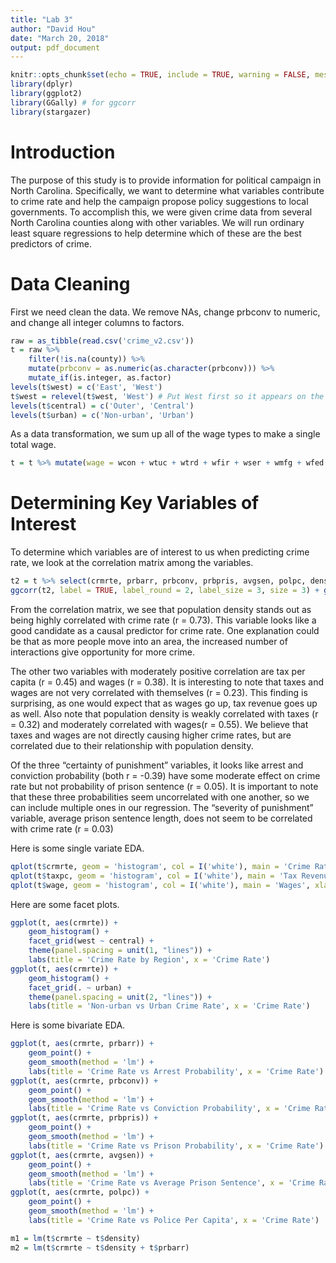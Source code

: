 ---
title: "Lab 3"
author: "David Hou"
date: "March 20, 2018"
output: pdf_document
---

```{r setup, include=FALSE}
knitr::opts_chunk$set(echo = TRUE, include = TRUE, warning = FALSE, message = FALSE)
library(dplyr)
library(ggplot2)
library(GGally) # for ggcorr
library(stargazer)
```

# Introduction

The purpose of this study is to provide information for political campaign in North Carolina.  Specifically, we want to determine what variables contribute to crime rate and help the campaign propose policy suggestions to local governments.  To accomplish this, we were given crime data from several North Carolina counties along with other variables.  We will run ordinary least square regressions to help determine which of these are the best predictors of crime.

# Data Cleaning

First we need clean the data.  We remove NAs, change prbconv to numeric, and change all integer columns to factors.
```{r data_cleaning}
raw = as_tibble(read.csv('crime_v2.csv'))
t = raw %>% 
    filter(!is.na(county)) %>%
    mutate(prbconv = as.numeric(as.character(prbconv))) %>%
    mutate_if(is.integer, as.factor)
levels(t$west) = c('East', 'West')
t$west = relevel(t$west, 'West') # Put West first so it appears on the left on facet plots 
levels(t$central) = c('Outer', 'Central')
levels(t$urban) = c('Non-urban', 'Urban')
```

As a data transformation, we sum up all of the wage types to make a single total wage.
```{r data_transformations}
t = t %>% mutate(wage = wcon + wtuc + wtrd + wfir + wser + wmfg + wfed + wsta + wloc)
```

# Determining Key Variables of Interest

To determine which variables are of interest to us when predicting crime rate, we look at the correlation matrix among the variables.

```{r correlation_matrix}
t2 = t %>% select(crmrte, prbarr, prbconv, prbpris, avgsen, polpc, density, taxpc, pctmin80, mix, pctymle, wage)
ggcorr(t2, label = TRUE, label_round = 2, label_size = 3, size = 3) + ggtitle('Correlation Matrix')
```

From the correlation matrix, we see that population density stands out as being highly correlated with crime rate (r = 0.73).  This variable looks like a good candidate as a causal predictor for crime rate.  One explanation could be that as more people move into an area, the increased number of interactions give opportunity for more crime.

The other two variables with moderately positive correlation are tax per capita (r = 0.45) and wages (r = 0.38).  It is interesting to note that taxes and wages are not very correlated with themselves (r = 0.23).  This finding is surprising, as one would expect that as wages go up, tax revenue goes up as well.  Also note that population density is weakly correlated with taxes (r = 0.32) and moderately correlated with wages(r = 0.55).  We believe that taxes and wages are not directly causing higher crime rates, but are correlated due to their relationship with population density.

Of the three "certainty of punishment" variables, it looks like arrest and conviction probability (both r = -0.39) have some moderate effect on crime rate but not probability of prison sentence (r = 0.05).  It is important to note that these three probabilities seem uncorrelated with one another, so we can include multiple ones in our regression.  The "severity of punishment" variable, average prison sentence length, does not seem to be correlated with crime rate (r = 0.03)


Here is some single variate EDA.
```{r single_variate_EDA}
qplot(t$crmrte, geom = 'histogram', col = I('white'), main = 'Crime Rate', xlab = 'Crime Rate')
qplot(t$taxpc, geom = 'histogram', col = I('white'), main = 'Tax Revenue Per Capita', xlab = 'Tax Revenue Per Capita')
qplot(t$wage, geom = 'histogram', col = I('white'), main = 'Wages', xlab = 'Wages')
```


Here are some facet plots.
```{r facet_plots}
ggplot(t, aes(crmrte)) + 
    geom_histogram() + 
    facet_grid(west ~ central) + 
    theme(panel.spacing = unit(1, "lines")) +
    labs(title = 'Crime Rate by Region', x = 'Crime Rate')
ggplot(t, aes(crmrte)) + 
    geom_histogram() + 
    facet_grid(. ~ urban) + 
    theme(panel.spacing = unit(2, "lines")) +
    labs(title = 'Non-urban vs Urban Crime Rate', x = 'Crime Rate')
```

Here is some bivariate EDA.
```{r bivariate_EDA}
ggplot(t, aes(crmrte, prbarr)) + 
    geom_point() + 
    geom_smooth(method = 'lm') + 
    labs(title = 'Crime Rate vs Arrest Probability', x = 'Crime Rate')
ggplot(t, aes(crmrte, prbconv)) + 
    geom_point() + 
    geom_smooth(method = 'lm') + 
    labs(title = 'Crime Rate vs Conviction Probability', x = 'Crime Rate')
ggplot(t, aes(crmrte, prbpris)) + 
    geom_point() + 
    geom_smooth(method = 'lm') + 
    labs(title = 'Crime Rate vs Prison Probability', x = 'Crime Rate')
ggplot(t, aes(crmrte, avgsen)) + 
    geom_point() + 
    geom_smooth(method = 'lm') + 
    labs(title = 'Crime Rate vs Average Prison Sentence', x = 'Crime Rate')
ggplot(t, aes(crmrte, polpc)) + 
    geom_point() + 
    geom_smooth(method = 'lm') + 
    labs(title = 'Crime Rate vs Police Per Capita', x = 'Crime Rate')
```

```{r models}
m1 = lm(t$crmrte ~ t$density)
m2 = lm(t$crmrte ~ t$density + t$prbarr)
```